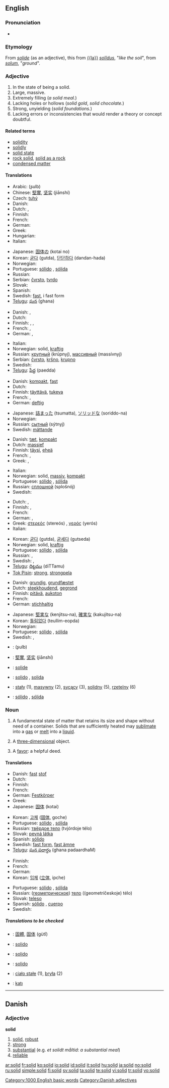 {{wikipedia|dab=solid (disambiguation)|solid}}
==English==

===Pronunciation===
* {{audio|en-us-solid.ogg|Audio (US)}}

===Etymology===
From {{OF.}} ''[[solide]]'' (as an adjective), this from [[{{la}}]] ''[[solidus|solĭdus]]'', "''like the soil''", from ''[[solum]]'', "''ground''".

===Adjective===
{{en-adj-more}}

# In the state of being a solid.
# Large, massive.
# Extremely filling (''a solid meal.'')
# Lacking holes or hollows (''solid gold'', ''solid chocolate.'')
# Strong, unyielding (''solid foundations.'')
# Lacking errors or inconsistencies that would render a theory or concept doubtful.

====Related terms====
* [[solidity]]
* [[solidly]]
* [[solid state]]
* [[rock solid]], [[solid as a rock]]
* [[condensed matter]]

====Translations====
{{trans-top|In the state of being a solid}}
* Arabic: {{ARchar|[[صلب|صُلب]]}} (ʂulb)
* Chinese: [[堅實]], [[坚实]] (jiānshí)
* Czech: [[tuhý]] {{m}}
* Danish: {{t-|da|fast}}
* Dutch: {{t+|nl|vast}}, {{t-|nl|solide}}
* Finnish: {{t+|fi|kiinteä}}
* French: {{t+|fr|solide}}
* German: {{t+|de|fest}}
* Greek: {{t+|el|στερεός|m|tr=stereós|sc=Grek}}
* Hungarian: {{t-|hu|szilárd}}
* Italian: {{t+|it|solido}}
{{trans-mid}}
* Japanese: [[固体]]の (kotai no)
* Korean: [[굳다]] (gutda), [[단단하다]] (dandan-hada)
* Norwegian: {{t+|no|fast}}
* Portuguese: [[sólido]] {{m}}, [[sólida]] {{f}}
* Russian: {{t+|ru|твёрдый|tr=tvjórdyj|sc=Cyrl}}
* Serbian: [[čvrsto]], [[tvrdo]]
* Slovak: {{t-|sk|pevný|m}}
* Spanish: {{t+|es|sólido}}
* Swedish: [[fast#Swedish|fast]], i fast form
* [[Telugu]]: [[ఘన]] (ghana)
{{trans-bottom}}

{{trans-top|Large, massive}}
* Danish: {{t-|da|solid}}, {{t-|da|massiv}}
* Dutch: {{t+|nl|massief}}
* Finnish: {{t+|fi|valtava}}, {{t-|fi|massiivinen}}, {{t+|fi|mahtava}}
* French: {{t+|fr|massif|m}}, {{t+|fr|massive|f}}
* German: {{t+|de|fest}}, {{t-|de|massiv}}
{{trans-mid}}
* Italian: {{t+|it|massiccio}}
* Norwegian: solid, [[kraftig]]
* Russian: [[крупный]] (krúpnyj), [[массивный]] (massívnyj)
* Serbian: [[čvrsto]], [[kršno]], [[krupno]]
* Swedish: {{t-|sv|massiv}}
* [[Telugu]]: [[పేద్ద]] (paedda)
{{trans-bottom}}

{{trans-top|Extremely filling}}
* Danish: [[kompakt]], [[fast]]
* Dutch: {{t+|nl|zwaar}}
* Finnish: [[täyttävä]], [[tukeva]]
* French: {{t+|fr|plein|m}}, {{t+|fr|pleine|f}}
* German: [[deftig]]
{{trans-mid}}
* Japanese: [[詰まった]] (tsumatta), [[ソリッドな]] (soriddo-na)
* Norwegian: {{t+|no|solid}}
* Russian: [[сытный]] (sýtnyj)
* Swedish: [[mättande]]
{{trans-bottom}}

{{trans-top|Lacking holes or hollows}}
* Danish: [[tæt]], [[kompakt]]
* Dutch: [[massief]]
* Finnish: [[täysi]], [[eheä]]
* French: {{t+|fr|plein|m}}, {{t+|fr|pleine|f}}
* Greek: {{t+|el|συμπαγής|m|sc=Grek}}, {{t+|el|ατόφιος|m|sc=Grek}}
{{trans-mid}}
* Italian: {{t-|it|compatto}}
* Norwegian: solid, [[massiv]], [[kompakt]]
* Portuguese: [[sólido]] {{m}}, [[sólida]] {{f}}
* Russian: [[сплошной]] (splošnój)
* Swedish: {{t-|sv|massiv}}
{{trans-bottom}}

{{trans-top|Strong, unyielding (as of foundations etc)}}
* Dutch: {{t-|nl|solide}}, {{t+|nl|stevig}}
* Finnish: {{t-|fi|tukeva}}, {{t-|fi|vakaa}}
* French: {{t+|fr|solide}}
* German: {{t+|de|solide}}, {{t+|de|robust}}
* Greek: [[στερεός]] (stereós) {{m}}, [[γερός]] (yerós) {{m}}
* Italian: {{t+|it|solido}}
{{trans-mid}}
* Korean: [[굳다]] (gutda), [[굳세다]] (gutseda)
* Norwegian: solid, [[kraftig]]
* Portuguese: [[sólido]] {{m}}, [[sólida]] {{f}}
* Russian: {{t+|ru|крепкий|tr=krépkij|sc=Cyrl}}, {{t+|ru|прочный|tr=próčnyj|sc=Cyrl}}
* Swedish: {{t+|sv|fast}}, {{t+|sv|solid}}
* [[Telugu]]: [[దిట్టము]] (diTTamu)
* [[Tok Pisin]]: [[strong]], [[strongpela]]
{{trans-bottom}}

{{trans-top|Lacking errors or inconsistencies}}
* Danish: [[grundig]], [[grundfæstet]]
* Dutch: [[steekhoudend]], [[gegrond]]
* Finnish: [[pitävä]], [[aukoton]]
* French: {{t+|fr|solide}}
* German: [[stichhaltig]]
{{trans-mid}}
* Japanese: [[堅実な]] (kenjitsu-na), [[確実な]] (kakujitsu-na)
* Korean: [[틀림없다]] (teullim-eopda)
* Norwegian: {{t+|no|solid}}
* Portuguese: [[sólido]] {{m}}, [[sólida]] {{f}}
* Swedish: {{t+|sv|solid}}, {{t+|sv|gedigen}}
{{trans-bottom}}

{{checktrans-top}}
* {{ttbc|Arabic}}: {{Arab|[[صلب|صُلب]]}} (ʂulb)
* {{ttbc|Chinese}}: [[堅實]], [[坚实]] (jiānshí)
* {{ttbc|Interlingua}}: [[solide]]
* {{ttbc|Italian}}: [[solido]] {{m}}, [[solida]] {{f}}
* {{ttbc|Polish}}: [[stały]] (1), [[masywny]] (2), [[sycący]] (3), [[solidny]] (5), [[rzetelny]] (6) {{m}}
* {{ttbc|Spanish}}: [[sólido]] {{m}}, [[sólida]] {{f}}
{{checktrans-bottom}}

===Noun===
{{wikipedia}}
{{en-noun}}

# {{chemistry}} A fundamental state of matter that retains its size and shape without need of a container. Solids that are sufficiently heated may [[sublimate]] into a [[gas]] or [[melt]] into a [[liquid]].
# {{geometry}} A [[three-dimensional]] object.
#{{slang}} A [[favor]]: a helpful deed.
====Translations====
{{trans-top|chemistry: A fundamental state of matter}}
* Danish: [[fast]] [[stof]] {{n}}
* Dutch: {{t+|nl|vast}}
* Finnish: {{t-|fi|kiinteä aine}}
* French: {{t+|fr|solide|m}}
* German: [[Festkörper]] {{m}}
* Greek: {{t+|el|στερεό|n|tr=stereó|sc=Grek}}
* Japanese: [[固体]] (kotai)
{{trans-mid}}
* Korean: [[고체]] ([[固体]], goche)
* Portuguese: [[sólido]] {{m}}, [[sólida]] {{f}}
* Russian: [[твёрдое тело]] (tvjórdoje télo) {{n}}
* Slovak: [[pevná látka]] {{f}}
* Spanish: [[sólido]] {{m}}
* Swedish: [[fast form]], [[fast ämne]]
* [[Telugu]]: [[ఘన పదార్ధం]] (ghana padaardhaM)
{{trans-bottom}}

{{trans-top|geometry: a three-dimensional object}}
* Finnish: {{t+|fi|kappale}}
* French: {{t+|fr|solide|m}}
* German: {{t+|de|Körper|m}}
* Korean: [[입체]] ([[立体]], ipche)
{{trans-mid}}
* Portuguese: [[sólido]] {{m}}, [[sólida]] {{f}}
* Russian: ([[геометрический|геометрическое]]) [[тело]] ((geometríčeskoje) télo) {{n}}
* Slovak: [[teleso]] {{n}}
* Spanish: [[sólido]] {{m}}, [[cuerpo]] {{m}}
* Swedish: {{t+|sv|kropp}}
{{trans-bottom}}

=====Translations to be checked=====
{{checktrans}}
{{top}}
* {{ttbc|Chinese}}: [[固體]], [[固体]] (gùtǐ)
* {{ttbc|Ido}}: [[solido]]
* {{ttbc|Interlingua}}: [[solido]]
{{mid}}
* {{ttbc|Italian}}: [[solido]]
* {{ttbc|Polish}}: [[ciało stałe]] {{n}} (1), [[bryła]] {{f}} (2)
* {{ttbc|Turkish}}: [[katı]]
{{bottom}}

[[Category:1000 English basic words]]

----

==Danish==

===Adjective===
'''solid'''

# [[solid#English|solid]], [[robust]]
# [[strong]]
# [[substantial]] (e.g. ''et solidt måltid'': ''a substantial meal'')
# [[reliable]]

[[Category:Danish adjectives]]

[[ar:solid]]
[[fr:solid]]
[[ko:solid]]
[[io:solid]]
[[id:solid]]
[[it:solid]]
[[hu:solid]]
[[ja:solid]]
[[no:solid]]
[[ru:solid]]
[[simple:solid]]
[[fi:solid]]
[[sv:solid]]
[[ta:solid]]
[[te:solid]]
[[vi:solid]]
[[tr:solid]]
[[vo:solid]]